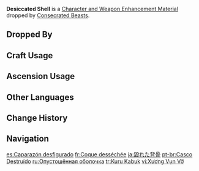 {{Item Infobox
|id          = 112074
|image       = Item Desiccated Shell.png
|type        = Character and Weapon Enhancement Materials
|group       = Consecrated Beast Materials
|group2      = Elite Enemy Drops
|invCategory = Character Development Items
|quality     = 2
|description = The ruined shell of a [[Consecrated Beast]].<br>A tangible effigy to the grand calamity that devoured the lands of yore, usually only discovered in places few dare tread.
|source1     = Dropped by [[Consecrated Beasts]]
}}
'''Desiccated Shell''' is a [[Character and Weapon Enhancement Material]] dropped by [[Consecrated Beasts]].

==Dropped By==
{{Dropped By}}

==Craft Usage==
{{Craft Usage}}

==Ascension Usage==
{{Ascension Usage}}
<!--
==Video Guides==
{{EVT
|video1   = 
|caption1 = 
}}
-->
==Other Languages==
{{Other Languages
|en      = Desiccated Shell
|zhs     = 残毁的横脊
|zhs_rm  = Cánhuǐ de Héngjǐ
|zht     = 殘毀的橫脊
|zht_rm  = Cánhuǐ de Héngjǐ
|zh_tl   = 
|ja      = 毀れた背骨
|ja_rm   = Kowareta Sebone
|ja_tl   = Broken Spine
|ko      = 부서진 갑골
|ko_tl   = Broken Shell-and-Bone
|es      = Caparazón desfigurado
|es_tl   = Disfigured Carapace
|fr      = Coque desséchée
|fr_tl   = Desiccated Shell
|ru      = Опустошённая оболочка
|ru_tl   = Devastated Shell
|th      = Desiccated Shell
|vi      = Xương Vụn Vỡ
|vi_tl   = 
|de      = Zertrümmertes Rückgrat
|de_tl   = Shattered Spine
|id      = Desiccated Shell
|pt      = Casco Destruído
|pt_tl   = Destroyed Shell
|tr      = Kuru Kabuk
|tr_tl   = Dry Shell
|it      = Ossa frantumate
|it_tl   = Fractured Bone
}}

==Change History==
{{Change History|3.4}}

==Navigation==
{{Development Item Navbox|Character and Weapon Enhancement Materials}}

[[es:Caparazón desfigurado]]
[[fr:Coque desséchée]]
[[ja:毀れた背骨]]
[[pt-br:Casco Destruído]]
[[ru:Опустошённая оболочка]]
[[tr:Kuru Kabuk]]
[[vi:Xương Vụn Vỡ]]